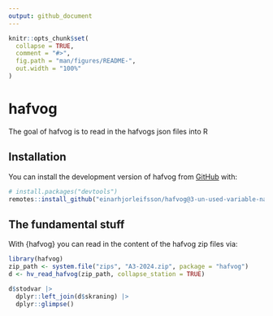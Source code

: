 ```yaml
---
output: github_document
---
```


<!-- README.md is generated from README.Rmd. Please edit that file -->

```r
knitr::opts_chunk$set(
  collapse = TRUE,
  comment = "#>",
  fig.path = "man/figures/README-",
  out.width = "100%"
)
```

# hafvog

<!-- badges: start -->
<!-- badges: end -->

The goal of hafvog is to read in the hafvogs json files into R

## Installation

You can install the development version of hafvog from [GitHub](https://github.com/) with:

```r
# install.packages("devtools")
remotes::install_github("einarhjorleifsson/hafvog@3-un-used-variable-names")
```

## The fundamental stuff

With {hafvog} you can read in the content of the hafvog zip files via:

```r
library(hafvog)
zip_path <- system.file("zips", "A3-2024.zip", package = "hafvog")
d <- hv_read_hafvog(zip_path, collapse_station = TRUE)

d$stodvar |> 
  dplyr::left_join(d$skraning) |> 
  dplyr::glimpse()
```
